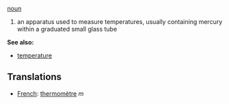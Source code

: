 [[noun]]
# an apparatus used to measure temperatures, usually containing mercury within a graduated small glass tube

'''See also:'''
*[[temperature]]

==Translations==
*[[French]]: [[thermomètre]] ''m''